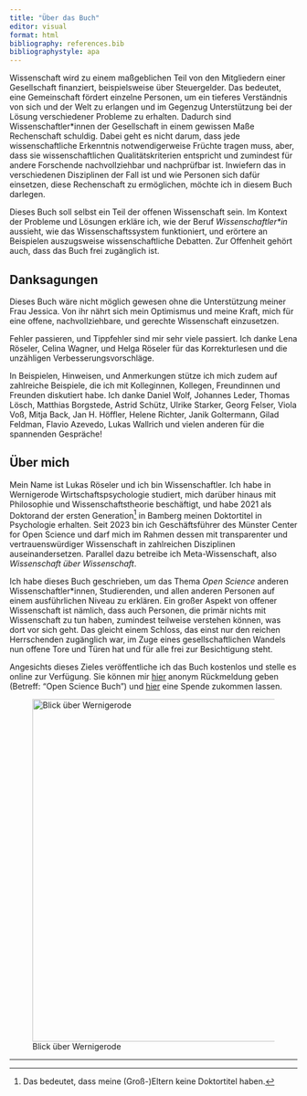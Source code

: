 ```yaml
---
title: "Über das Buch"
editor: visual
format: html
bibliography: references.bib
bibliographystyle: apa
---
```


Wissenschaft wird zu einem maßgeblichen Teil von den Mitgliedern einer Gesellschaft finanziert, beispielsweise über Steuergelder. Das bedeutet, eine Gemeinschaft fördert einzelne Personen, um ein tieferes Verständnis von sich und der Welt zu erlangen und im Gegenzug Unterstützung bei der Lösung verschiedener Probleme zu erhalten. Dadurch sind Wissenschaftler\*innen der Gesellschaft in einem gewissen Maße Rechenschaft schuldig. Dabei geht es nicht darum, dass jede wissenschaftliche Erkenntnis notwendigerweise Früchte tragen muss, aber, dass sie wissenschaftlichen Qualitätskriterien entspricht und zumindest für andere Forschende nachvollziehbar und nachprüfbar ist. Inwiefern das in verschiedenen Disziplinen der Fall ist und wie Personen sich dafür einsetzen, diese Rechenschaft zu ermöglichen, möchte ich in diesem Buch darlegen.

Dieses Buch soll selbst ein Teil der offenen Wissenschaft sein. Im Kontext der Probleme und Lösungen erkläre ich, wie der Beruf *Wissenschaftler\*in* aussieht, wie das Wissenschaftssystem funktioniert, und erörtere an Beispielen auszugsweise wissenschaftliche Debatten. Zur Offenheit gehört auch, dass das Buch frei zugänglich ist.

::: callout-note
## Danksagungen

Dieses Buch wäre nicht möglich gewesen ohne die Unterstützung meiner Frau Jessica. Von ihr nährt sich mein Optimismus und meine Kraft, mich für eine offene, nachvollziehbare, und gerechte Wissenschaft einzusetzen.

Fehler passieren, und Tippfehler sind mir sehr viele passiert. Ich danke Lena Röseler, Celina Wagner, und Helga Röseler für das Korrekturlesen und die unzähligen Verbesserungsvorschläge.

In Beispielen, Hinweisen, und Anmerkungen stütze ich mich zudem auf zahlreiche Beispiele, die ich mit Kolleginnen, Kollegen, Freundinnen und Freunden diskutiert habe. Ich danke Daniel Wolf, Johannes Leder, Thomas Lösch, Matthias Borgstede, Astrid Schütz, Ulrike Starker, Georg Felser, Viola Voß, Mitja Back, Jan H. Höffler, Helene Richter, Janik Goltermann, Gilad Feldman, Flavio Azevedo, Lukas Wallrich und vielen anderen für die spannenden Gespräche!
:::

::: {.callout-note icon="false"}
## Über mich

Mein Name ist Lukas Röseler und ich bin Wissenschaftler. Ich habe in Wernigerode Wirtschaftspsychologie studiert, mich darüber hinaus mit Philosophie und Wissenschaftstheorie beschäftigt, und habe 2021 als Doktorand der ersten Generation[^about-1] in Bamberg meinen Doktortitel in Psychologie erhalten. Seit 2023 bin ich Geschäftsführer des Münster Center for Open Science und darf mich im Rahmen dessen mit transparenter und vertrauenswürdiger Wissenschaft in zahlreichen Disziplinen auseinandersetzen. Parallel dazu betreibe ich Meta-Wissenschaft, also *Wissenschaft über Wissenschaft*.

Ich habe dieses Buch geschrieben, um das Thema *Open Science* anderen Wissenschaftler\*innen, Studierenden, und allen anderen Personen auf einem ausführlichen Niveau zu erklären. Ein großer Aspekt von offener Wissenschaft ist nämlich, dass auch Personen, die primär nichts mit Wissenschaft zu tun haben, zumindest teilweise verstehen können, was dort vor sich geht. Das gleicht einem Schloss, das einst nur den reichen Herrschenden zugänglich war, im Zuge eines gesellschaftlichen Wandels nun offene Tore und Türen hat und für alle frei zur Besichtigung steht.

Angesichts dieses Zieles veröffentliche ich das Buch kostenlos und stelle es online zur Verfügung. Sie können mir [hier](https://docs.google.com/forms/d/1Ce4uyr8bRSHZ5yywP3TPdIg8XMLxZqE-mYVL82K6QHI) anonym Rückmeldung geben (Betreff: "Open Science Buch") und [hier](https://www.paypal.com/paypalme/roeseler42) eine Spende zukommen lassen.

![Blick über Wernigerode](images/wernigerode.jpg){fig-alt="Bild vom Wernigeröder Schloss über Nöschenrode" width="600"}
:::

[^about-1]: Das bedeutet, dass meine (Groß-)Eltern keine Doktortitel haben.

------------------------------------------------------------------------
